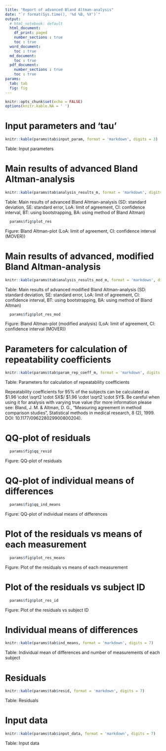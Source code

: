 ```yaml
---
title: "Report of advanced Bland Altman-analysis"
date: "`r format(Sys.time(), '%d %B, %Y')`"
output: 
  # html_notebook: default
  html_document:
    df_print: paged
    number_sections : true
    toc : true
  word_document:
    toc : true
  md_document: 
    toc : true
  pdf_document:
    number_sections : true
    toc : true
params:
  tab: tab
  fig: fig
---
```


```r
knitr::opts_chunk$set(echo = FALSE)
options(knitr.kable.NA = ' ')
```

# Input parameters and 'tau'
```r
knitr::kable(params$tab$input_param, format = 'markdown', digits = 3)
```
Table: Input parameters

# Main results of advanced Bland Altman-analysis
```r
knitr::kable(params$tab$analysis_results_m, format = 'markdown', digits = 7)
```
Table: Main results of advanced Bland Altman-analysis 
(SD: standard deviation, SE: standard error, LoA: limit of agreement, CI: confidence interval, BT: using bootstrapping, BA: using method of Bland Altman)

```r
  params$fig$plot_res
```
Figure: Bland Altman-plot
(LoA: limit of agreement, CI: confidence interval (MOVER))

# Main results of advanced, modified Bland Altman-analysis
```r
knitr::kable(params$tab$analysis_results_mod_m, format = 'markdown', digits = 7)
```
Table: Main results of advanced modified Bland Altman-analysis
(SD: standard deviation, SE: standard error, LoA: limit of agreement, CI: confidence interval, BT: using bootstrapping, BA: using method of Bland Altman)

```r
  params$fig$plot_res_mod
```
Figure: Bland Altman-plot (modified analysis)
(LoA: limit of agreement, CI: confidence interval (MOVER))


# Parameters for calculation of repeatability coefficients
```r
knitr::kable(params$tab$param_rep_coeff_m, format = 'markdown', digits = 7)
```
Table: Parameters for calculation of repeatability coefficients

Repeatability coefficients for 95% of the subjects can be calculated as 
$1.96 \cdot \sqrt2 \cdot SX$/ $1.96 \cdot \sqrt2 \cdot SY$. Be careful when 
using it for analysis with varying true value (for more information please see:
Bland, J. M. & Altman, D. G., "Measuring agreement in method comparison
studies", Statistical methods in medical research, 8 (2), 1999.
DOI: 10.1177/096228029900800204).

# QQ-plot of residuals
```r
  params$fig$qq_resid
```
Figure: QQ-plot of residuals

# QQ-plot of individual means of differences
```r
  params$fig$qq_ind_means
```
Figure:  QQ-plot of individual means of differences

# Plot of the residuals vs means of each measurement
```r
  params$fig$plot_res_means
```
Figure: Plot of the residuals vs means of each measurement

# Plot of the residuals vs subject ID
```r
  params$fig$plot_res_id
```
Figure: Plot of the residuals vs subject ID

# Individual means of differences
```r
knitr::kable(params$tab$ind_means, format = 'markdown', digits = 7)
```
Table: Individual mean of differences and number of measurements of each subject

# Residuals
```r
knitr::kable(params$tab$resid, format = 'markdown', digits = 7)
```
Table: Residuals

# Input data
```r
knitr::kable(params$tab$input_data, format = 'markdown', digits = 7)
```
Table: Input data
